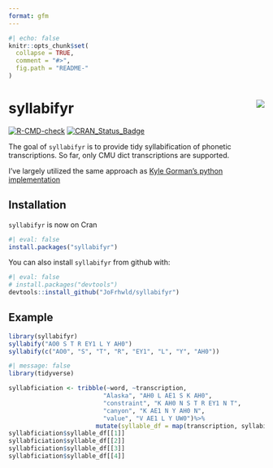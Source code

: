 ```yaml
---
format: gfm
---
```


<!-- README.md is generated from README.Rmd. Please edit that file -->



```r
#| echo: false
knitr::opts_chunk$set(
  collapse = TRUE,
  comment = "#>",
  fig.path = "README-"
)
```

# syllabifyr <img src="man/figures/logo.png" align="right" />

<!-- badges: start -->
[![R-CMD-check](https://github.com/JoFrhwld/syllabifyr/actions/workflows/R-CMD-check.yaml/badge.svg)](https://github.com/JoFrhwld/syllabifyr/actions/workflows/R-CMD-check.yaml)
[![CRAN_Status_Badge](http://www.r-pkg.org/badges/version/syllabifyr)](https://cran.r-project.org/package=syllabifyr)
<!-- badges: end -->

The goal of `syllabifyr` is to provide tidy syllabification of phonetic transcriptions. So far, only CMU dict transcriptions are supported.

I've largely utilized the same approach as [Kyle Gorman's python implementation](https://github.com/kylebgorman/syllabify)

## Installation

`syllabifyr` is now on Cran

```r
#| eval: false
install.packages("syllabifyr")
```


You can also install `syllabifyr` from github with:

```r
#| eval: false
# install.packages("devtools")
devtools::install_github("JoFrhwld/syllabifyr")
```

## Example


```r
library(syllabifyr)
syllabify("AO0 S T R EY1 L Y AH0")
syllabify(c("AO0", "S", "T", "R", "EY1", "L", "Y", "AH0"))
```


```r
#| message: false
library(tidyverse)

syllabficiation <- tribble(~word, ~transcription,
                          "Alaska", "AH0 L AE1 S K AH0",
                          "constraint", "K AH0 N S T R EY1 N T",
                          "canyon", "K AE1 N Y AH0 N",
                          "value", "V AE1 L Y UW0")%>%
                        mutate(syllable_df = map(transcription, syllabify))
syllabficiation$syllable_df[[1]]
syllabficiation$syllable_df[[2]]
syllabficiation$syllable_df[[3]]
syllabficiation$syllable_df[[4]]
```




